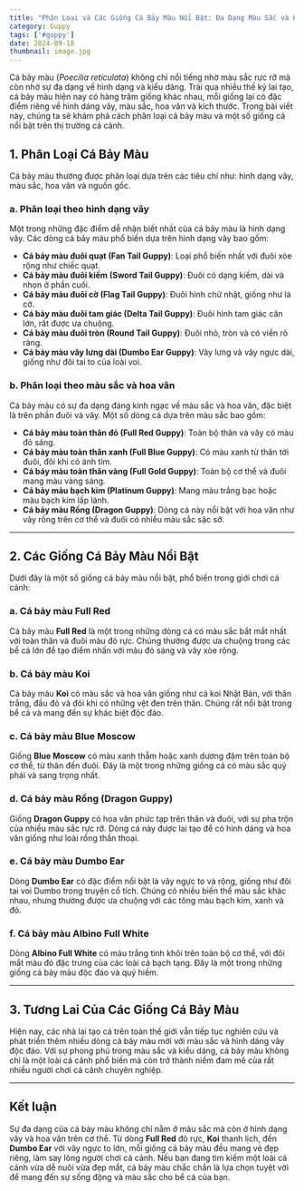 ---
title: "Phân Loại và Các Giống Cá Bảy Màu Nổi Bật: Đa Dạng Màu Sắc và Hình Dáng"
category: Guppy
tags: ['#guppy']
date: 2024-09-18
thumbnail: image.jpg
---

Cá bảy màu (*Poecilia reticulata*) không chỉ nổi tiếng nhờ màu sắc rực rỡ mà còn nhờ sự đa dạng về hình dạng và kiểu dáng. Trải qua nhiều thế kỷ lai tạo, cá bảy màu hiện nay có hàng trăm giống khác nhau, mỗi giống lại có đặc điểm riêng về hình dáng vây, màu sắc, hoa văn và kích thước. Trong bài viết này, chúng ta sẽ khám phá cách phân loại cá bảy màu và một số giống cá nổi bật trên thị trường cá cảnh.

## 1. **Phân Loại Cá Bảy Màu**
Cá bảy màu thường được phân loại dựa trên các tiêu chí như: hình dạng vây, màu sắc, hoa văn và nguồn gốc.

### a. Phân loại theo hình dạng vây

Một trong những đặc điểm dễ nhận biết nhất của cá bảy màu là hình dạng vây. Các dòng cá bảy màu phổ biến dựa trên hình dạng vây bao gồm:
   
- **Cá bảy màu đuôi quạt (Fan Tail Guppy)**: Loại phổ biến nhất với đuôi xòe rộng như chiếc quạt.
- **Cá bảy màu đuôi kiếm (Sword Tail Guppy)**: Đuôi có dạng kiếm, dài và nhọn ở phần cuối.
- **Cá bảy màu đuôi cờ (Flag Tail Guppy)**: Đuôi hình chữ nhật, giống như lá cờ.
- **Cá bảy màu đuôi tam giác (Delta Tail Guppy)**: Đuôi hình tam giác cân lớn, rất được ưa chuộng.
- **Cá bảy màu đuôi tròn (Round Tail Guppy)**: Đuôi nhỏ, tròn và có viền rõ ràng.
- **Cá bảy màu vây lưng dài (Dumbo Ear Guppy)**: Vây lưng và vây ngực dài, giống như đôi tai to của loài voi.

### b. Phân loại theo màu sắc và hoa văn

Cá bảy màu có sự đa dạng đáng kinh ngạc về màu sắc và hoa văn, đặc biệt là trên phần đuôi và vây. Một số dòng cá dựa trên màu sắc bao gồm:

- **Cá bảy màu toàn thân đỏ (Full Red Guppy)**: Toàn bộ thân và vây có màu đỏ sáng.
- **Cá bảy màu toàn thân xanh (Full Blue Guppy)**: Có màu xanh từ thân tới đuôi, đôi khi có ánh tím.
- **Cá bảy màu toàn thân vàng (Full Gold Guppy)**: Toàn bộ cơ thể và đuôi mang màu vàng sáng.
- **Cá bảy màu bạch kim (Platinum Guppy)**: Mang màu trắng bạc hoặc màu bạch kim lấp lánh.
- **Cá bảy màu Rồng (Dragon Guppy)**: Dòng cá này nổi bật với hoa văn như vảy rồng trên cơ thể và đuôi có nhiều màu sắc sặc sỡ.

---

## 2. **Các Giống Cá Bảy Màu Nổi Bật**

Dưới đây là một số giống cá bảy màu nổi bật, phổ biến trong giới chơi cá cảnh:

### a. **Cá bảy màu Full Red**
Cá bảy màu **Full Red** là một trong những dòng cá có màu sắc bắt mắt nhất với toàn thân và đuôi màu đỏ rực. Chúng thường được ưa chuộng trong các bể cá lớn để tạo điểm nhấn với màu đỏ sáng và vây xòe rộng.

### b. **Cá bảy màu Koi**
Cá bảy màu **Koi** có màu sắc và hoa văn giống như cá koi Nhật Bản, với thân trắng, đầu đỏ và đôi khi có những vệt đen trên thân. Chúng rất nổi bật trong bể cá và mang đến sự khác biệt độc đáo.

### c. **Cá bảy màu Blue Moscow**
Giống **Blue Moscow** có màu xanh thẫm hoặc xanh dương đậm trên toàn bộ cơ thể, từ thân đến đuôi. Đây là một trong những giống cá có màu sắc quý phái và sang trọng nhất.

### d. **Cá bảy màu Rồng (Dragon Guppy)**
Giống **Dragon Guppy** có hoa văn phức tạp trên thân và đuôi, với sự pha trộn của nhiều màu sắc rực rỡ. Dòng cá này được lai tạo để có hình dáng và hoa văn giống như loài rồng thần thoại.

### e. **Cá bảy màu Dumbo Ear**
Dòng **Dumbo Ear** có đặc điểm nổi bật là vây ngực to và rộng, giống như đôi tai voi Dumbo trong truyện cổ tích. Chúng có nhiều biến thể màu sắc khác nhau, nhưng thường được ưa chuộng với các tông màu bạch kim, xanh và đỏ.

### f. **Cá bảy màu Albino Full White**
Dòng **Albino Full White** có màu trắng tinh khôi trên toàn bộ cơ thể, với đôi mắt màu đỏ đặc trưng của các loài cá bạch tạng. Đây là một trong những giống cá bảy màu độc đáo và quý hiếm.

---

## 3. **Tương Lai Của Các Giống Cá Bảy Màu**

Hiện nay, các nhà lai tạo cá trên toàn thế giới vẫn tiếp tục nghiên cứu và phát triển thêm nhiều dòng cá bảy màu mới với màu sắc và hình dáng vây độc đáo. Với sự phong phú trong màu sắc và kiểu dáng, cá bảy màu không chỉ là một loài cá cảnh phổ biến mà còn trở thành niềm đam mê của rất nhiều người chơi cá cảnh chuyên nghiệp.

---

## Kết luận

Sự đa dạng của cá bảy màu không chỉ nằm ở màu sắc mà còn ở hình dạng vây và hoa văn trên cơ thể. Từ dòng **Full Red** đỏ rực, **Koi** thanh lịch, đến **Dumbo Ear** với vây ngực to lớn, mỗi giống cá bảy màu đều mang vẻ đẹp riêng, làm say lòng người chơi cá cảnh. Nếu bạn đang tìm kiếm một loài cá cảnh vừa dễ nuôi vừa đẹp mắt, cá bảy màu chắc chắn là lựa chọn tuyệt vời để mang đến sự sống động và màu sắc cho bể cá của bạn.